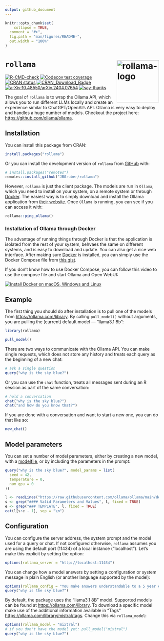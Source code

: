 ```yaml
---
output: github_document
---
```


<!-- README.md is generated from README.Rmd. Please edit that file -->

```r
knitr::opts_chunk$set(
    collapse = TRUE,
  comment = "#>",
  fig.path = "man/figures/README-",
  out.width = "100%"
)
```

# `rollama` <img src="man/figures/logo.png" align="right" height="138" alt="rollama-logo" />

<!-- badges: start -->
[![R-CMD-check](https://github.com/JBGruber/rollama/actions/workflows/R-CMD-check.yaml/badge.svg)](https://github.com/JBGruber/rollama/actions/workflows/R-CMD-check.yaml)
[![Codecov test coverage](https://codecov.io/gh/JBGruber/rollama/branch/main/graph/badge.svg)](https://app.codecov.io/gh/JBGruber/rollama?branch=main)
[![CRAN status](https://www.r-pkg.org/badges/version/rollama)](https://CRAN.R-project.org/package=rollama)
[![CRAN_Download_Badge](https://cranlogs.r-pkg.org/badges/grand-total/rollama)](https://cran.r-project.org/package=rollama)
[![arXiv:10.48550/arXiv.2404.07654](https://img.shields.io/badge/DOI-arXiv.2404.07654-B31B1B?logo=arxiv)](https://doi.org/10.48550/arXiv.2404.07654)
[![say-thanks](https://img.shields.io/badge/Say%20Thanks-!-1EAEDB.svg)](https://saythanks.io/to/JBGruber)
<!-- badges: end -->

The goal of `rollama` is to wrap the Ollama API, which allows you to run different LLMs locally and create an experience similar to ChatGPT/OpenAI's API.
Ollama is very easy to deploy and handles a huge number of models.
Checkout the project here: <https://github.com/ollama/ollama>.


## Installation

You can install this package from CRAN:

``` r
install.packages("rollama")
```

Or you can install the development version  of `rollama` from [GitHub](https://github.com/JBGruber/rollama) with:

``` r
# install.packages("remotes")
remotes::install_github("JBGruber/rollama")
```

However, `rollama` is just the client package.
The models are run in `Ollama`, which you need to install on your system, on a remote system or through [Docker](https://docs.docker.com/desktop/).
The easiest way is to simply download and install the Ollama application from [their website](https://ollama.com/).
Once `Ollama` is running, you can see if you can access it with:

```r
rollama::ping_ollama()
```


### Installation of Ollama through Docker

The advantage of running things through Docker is that the application is isolated from the rest of your system, behvaes the same on different systems, and is easy to download and update.
You can also get a nice web interface.
After making sure  [Docker](https://docs.docker.com/desktop/) is installed, you can simply use the Docker Compose file from [this gist](https://gist.github.com/JBGruber/73f9f49f833c6171b8607b976abc0ddc).

If you don’t know how to use Docker Compose, you can follow this video to use the compose file and start Ollama and Open WebUI:

[![Install Docker on macOS, Windows and Linux](https://img.youtube.com/vi/iMyCdd5nP5U/0.jpg)](https://www.youtube.com/watch?v=iMyCdd5nP5U)

## Example

The first thing you should do after installation is to pull one of the models from <https://ollama.com/library>.
By calling `pull_model()` without arguments, you are pulling the (current) default model  --- "llama3.1 8b":

```r
library(rollama)
```
```r
pull_model()
```

There are two ways to communicate with the Ollama API.
You can make single requests, which does not store any history and treats each query as the beginning of a new chat:

```r
# ask a single question
query("why is the sky blue?")
```

Or you can use the `chat` function, treats all messages sent during an R session as part of the same conversation:

```r
# hold a conversation
chat("why is the sky blue?")
chat("and how do you know that?")
```

If you are done with a conversation and want to start a new one, you can do that like so:

```r
new_chat()
```

## Model parameters

You can set a number of model parameters, either by creating a new model, with a [modelfile](https://jbgruber.github.io/rollama/reference/create_model.html), or by including the parameters in the prompt:

```r
query("why is the sky blue?", model_params = list(
  seed = 42,
  temperature = 0,
  num_gpu = 0
))
```

```r
l <- readLines("https://raw.githubusercontent.com/ollama/ollama/main/docs/modelfile.md")
s <- grep("#### Valid Parameters and Values", l, fixed = TRUE)
e <- grep("### TEMPLATE", l, fixed = TRUE)
cat(l[s:e - 1], sep = "\n")
```


## Configuration

You can configure the server address, the system prompt and the model used for a query or chat.
If not configured otherwise, `rollama` assumes you are using the default port (11434) of a local instance ("localhost").
Let's make this explicit by setting the option:

```r
options(rollama_server = "http://localhost:11434")
```

You can change how a model answers by setting a configuration or system message in plain English (or another language supported by the model):

```r
options(rollama_config = "You make answers understandable to a 5 year old")
query("why is the sky blue?")
```

By default, the package uses the "llama3.1 8B" model. Supported models can be found at <https://ollama.com/library>.
To download a specific model make use of the additional information available in "Tags" <https://ollama.com/library/mistral/tags>.
Change this via `rollama_model`:

```r
options(rollama_model = "mixtral")
# if you don't have the model yet: pull_model("mixtral")
query("why is the sky blue?")
```

